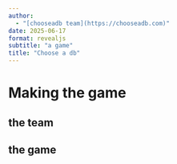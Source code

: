 ```yaml
---
author:
  - "[chooseadb team](https://chooseadb.com)"
date: 2025-06-17
format: revealjs
subtitle: "a game"
title: "Choose a db"
---
```



# Making the game

## the team

## the game
